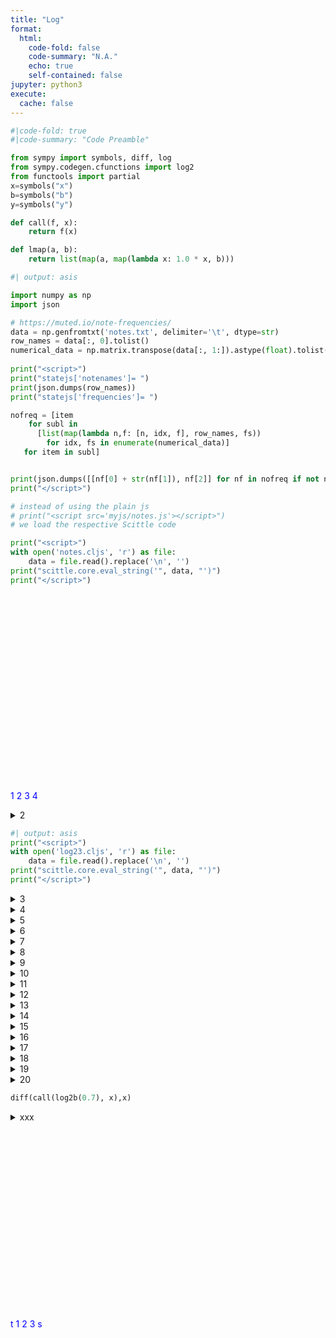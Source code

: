 ```yaml
---
title: "Log"
format:
  html:
    code-fold: false
    code-summary: "N.A."
    echo: true
    self-contained: false
jupyter: python3
execute:
  cache: false
---
```


<script type="text/javascript" charset="UTF-8"
 src="https://cdn.jsdelivr.net/npm/jsxgraph/distrib/jsxgraphcore.js"></script>
<link rel="stylesheet" type="text/css" href="https://cdn.jsdelivr.net/npm/jsxgraph/distrib/jsxgraph.css" />

<script>var SCITTLE_NREPL_WEBSOCKET_PORT = 1340;</script>
<script src="https://cdn.jsdelivr.net/npm/scittle@0.6.22/dist/scittle.js" type="application/javascript"></script>
<script src="https://cdn.jsdelivr.net/npm/scittle@0.6.22/dist/scittle.nrepl.js" type="application/javascript"></script>
<script src="https://unpkg.com/blockly/blockly.min.js"></script>
<script src="https://unpkg.com/blockly/msg/en.js"></script>
<script src="https://kloimhardt.github.io/twotiles/twotiles_core.js"></script>

<script>
var parse = scittle.core.eval_string(twotiles.parse_clj);
Blockly.defineBlocksWithJsonArray(twotiles.blocks);
</script>

<script>
var brender = (code,divid) =>
Blockly.Xml.clearWorkspaceAndLoadFromXml(Blockly.utils.xml.textToDom(parse(code)),
Blockly.inject(divid,
{
"sounds": false,
"scrollbars": false,
"trashcan": false}));
</script>

<script>var statejs = {};</script>

::: {.hidden}
```python
#|code-fold: true
#|code-summary: "Code Preamble"

from sympy import symbols, diff, log
from sympy.codegen.cfunctions import log2
from functools import partial
x=symbols("x")
b=symbols("b")
y=symbols("y")

def call(f, x):
    return f(x)

def lmap(a, b):
    return list(map(a, map(lambda x: 1.0 * x, b)))
```
:::

::: {.hidden}
```python
#| output: asis

import numpy as np
import json

# https://muted.io/note-frequencies/
data = np.genfromtxt('notes.txt', delimiter='\t', dtype=str)
row_names = data[:, 0].tolist()
numerical_data = np.matrix.transpose(data[:, 1:]).astype(float).tolist()
               
print("<script>")
print("statejs['notenames']= ")
print(json.dumps(row_names))
print("statejs['frequencies']= ")

nofreq = [item
    for subl in
      [list(map(lambda n,f: [n, idx, f], row_names, fs))
        for idx, fs in enumerate(numerical_data)]
   for item in subl]


print(json.dumps([[nf[0] + str(nf[1]), nf[2]] for nf in nofreq if not nf[0].endswith("s")]))
print("</script>")

# instead of using the plain js
# print("<script src='myjs/notes.js'></script>")
# we load the respective Scittle code

print("<script>")
with open('notes.cljs', 'r') as file:
    data = file.read().replace('\n', '')
print("scittle.core.eval_string('", data, "')")
print("</script>")
```
:::

<div id="divnotes2" class="jxgbox" style="height:300px;"></div>
<script>statejs.notes.main("divnotes2");</script>

<span onClick=statejs.notes.main('divnotes2') style="color:blue">1</span>
<span onClick="statejs.notes.anim1()" style="color:blue">2</span>
<span onClick="statejs.notes.anim2()" style="color:blue">3</span>
<span onClick="statejs.notes.anim3()" style="color:blue">4</span>

<details>
<summary>2</summary>
<div id="blocklyDivLog2" style="height: 300px;"></div>
<script>brender("(:tiles/infix (* (log2 (:tiles/infix (/ x 220))) 7))", "blocklyDivLog2")</script>
</details>


::: {.hidden}
```python
#| output: asis
print("<script>")
with open('log23.cljs', 'r') as file:
    data = file.read().replace('\n', '')
print("scittle.core.eval_string('", data, "')")
print("</script>")
```
:::

::: {.column-margin}
<details>
<summary>3</summary>
<div id="divlog23" class="jxgbox" style="height:150px; width: 350px"></div>
<script>
statejs.log23.main("divlog23");
statejs.log23.anim2();
</script>
</details>
:::

<details>
<summary>4</summary>
```python
log2(x/220) * 7
```
</details>

<details>
<summary>5</summary>
<div id="blocklyDiv5" style="height: 300px;"></div>
<script>brender("(def (log2a steps intersect x) (return (:tiles/infix (* (log2 (:tiles/infix (/ x intersect))) steps))))", "blocklyDiv5")</script>
</details>

::: {.column-margin}
<details>
<summary>6</summary>
<div style="width: 350px">
```python
def log2a(steps, intersect, x):
    return log2(x/intersect) * steps
```

<div id="blocklyDiv6" class="jxgbox" style="height:150px; width: 350px"></div>
<script>brender("(log2a 7 220 440)", "blocklyDiv6")</script>

```python
log2a(7, 220, 440)
```
</div>
</details>
:::

<details>
<summary>7</summary>
<div id="blocklyDiv8" style="height: 300px;"></div>
<script>brender("(:tiles/infix (- (log2a 1 1 x) (log2 x)))", "blocklyDiv8")</script>
</details>

::: {.column-margin}
<details>
<summary>8</summary>
```python
log2a(1, 1, x) - log2(x)
```
</details>
:::

:::{.column-screen-left}
<details>
<summary>9</summary>
<table>
<tr>
<td style="vertical-align: top">
<div id="blocklyDivLog21" style="height: 150px; width: 230px"></div>
<script>brender("(log2 x)", "blocklyDivLog21")</script>
</td>
<td>
<div id="divlog2x" class="jxgbox" style="height:300px; width: 800px"></div>
<script>
statejs.log23.log3("divlog2x");
statejs.log23.anim2();
</script>
<span onClick=statejs.log23.log3("divlog2x") style="color:blue">1</span>
<span onClick=statejs.log23.anim2() style="color:blue">2</span>
</td>
</tr>
</table>
</details>
:::


:::{.column-screen-right}
<details>
<summary>10</summary>
<table><tr><td>
<div id="blocklyDiv10" style="height: 300px; width: 800px"></div>
<script>brender("(lmap log2 [1 2 4 8])", "blocklyDiv10")</script>
</td><td style="vertical-align: top">
<div><pre>lmap</pre>is short for<pre>list(map())</pre></div>
</td></tr></table>
</details>
:::
<details>
<summary>11</summary>
```python
lmap(log2, [1, 2, 4, 8])
```
</details>

<details>
<summary>12</summary>
<div id="blocklyDivLog12" style="height: 300px;"></div>
<script>brender("(log2a 7 220 x)", "blocklyDivLog12")</script>
</details>

::: {.column-margin}
<details>
<summary>13</summary>
<div id="divlog213" class="jxgbox" style="height:150px; width: 350px"></div>
<script>
statejs.log23.main("divlog213");
statejs.log23.anim2();
</script>
</details>
:::

<details>
<summary>14</summary>
<div id="blocklyDiv14" style="height: 300px;"></div>
<script>brender("(lmap (partial log2a 7 220) [110 220 440 880])", "blocklyDiv14")</script>
</details>

<details>
<summary>15</summary>
```python
lmap(partial(log2a, 7, 220), [110, 220, 440, 880])
```
</details>

<details>
<summary>16</summary>
<div id="blocklyDiv16" style="height: 300px;"></div>
<script>brender("(def (log2b steps) (return (partial (log2a steps 1))))", "blocklyDiv16")</script>
</details>

::: {.column-margin}
<details>
<summary>17</summary>
<div style="width: 350px">
```python
def log2b(steps):
    return partial(log2a, steps, 1)
```

<div id="blocklyDiv17" class="jxgbox" style="height:150px; width: 350px"></div>
<script>brender("(:tiles/vert (lmap (log2b 7) [1 2 4]))", "blocklyDiv17")</script>

```python
lmap(log2b(7), [1, 2, 4])
```
</div>
</details>
:::

<details>
<summary>18</summary>
<div id="blocklyDiv18" style="height: 300px;"></div>
<script>brender("(call (log2b 7) 2)", "blocklyDiv18")</script>
</details>

::: {.column-margin}
<details>
<summary>19</summary>
```python
call(log2b(7), 2)
```
</details>
:::

:::{.column-screen-left}
<details>
<summary>20</summary>
<table><tr><td style="vertical-align: top">
<div id="blocklyDivLog20_2" style="height: 150px; width: 230px"></div>
<script>brender("(call (log2b n) x)", "blocklyDivLog20_2")</script>
</td><td>
<div id="divlog20_2" class="jxgbox" style="height:300px; width: 800px"></div>
<script>
statejs.log23.log2b("divlog20_2");
</script>
<span onClick=statejs.log23.log3("divlog2x") style="color:blue">1</span>
<span onClick=statejs.log23.anim2() style="color:blue">2</span>
</td></tr></table>
</details>
:::

```python
diff(call(log2b(0.7), x),x)
```

::: {.column-margin}
<details>
<summary>xxx</summary>
<div style="width: 350px">
```python
log(2.0)
```
</div>
</details>
:::



<script>
document.querySelectorAll("details")
.forEach(d => d.setAttribute("open", ""))
</script>


<div id="jxgOx" class="jxgbox" style="width:750px; height:300px;"></div>

<script>
var state = {};
var range = (n) => [...Array(n).keys()];

var points = (nmax, o, f) =>
 range(nmax).map((n) =>
  [[String(n) + "_1", [n+o, 0]], [String(n) + "_2", [n+o+1, 0]], [String(n) + "_3", [n+o+1, f(n+o+1)]]]);

function triangle() {
let b2 = state["board2"]
let ps = state["points"]

ps.map((tri) => {
       b2.create('point',tri[0][1], {name:tri[0][0]}).setLabel("")
       b2.create('point',tri[1][1], {name:tri[1][0], visible: false})
       b2.create('point',tri[2][1], {name:tri[2][0], visible: false})
})

ps.map((tri) => b2.create('polygon',[tri[0][0], tri[1][0], tri[2][0]], { borders:{strokeColor:'black'}}))

ps.map((tri) => {
b2.create('transform',
  [function(){return b2.select(tri[2][0]).X()-tri[2][1][0];},
   function(){return b2.select(tri[2][0]).Y()-tri[2][1][1];}],
   {type:'translate'})
   .bindTo([b2.select(tri[0][0]),b2.select(tri[1][0])]);
})
}

function anim(n) {
let tri = state["points"][n];
 state['board2'].select(tri[2][0])
   .moveTo([tri[2][1][0], Math.log(tri[2][1][0])],1500)
}

function shrink() {
let tri = state["points"][0];
let hohe = tri[2][1][1] -  tri[1][1][1];
let faktor = 0.5;
let p1 = state['board2'].select(tri[0][0]);
let p2 = state['board2'].select(tri[1][0]);
p1.moveTo([p1.X() + faktor, p1.Y() + faktor * hohe], 1500);
p2.moveTo([p2.X(), p2.Y() + faktor * hohe], 1500);
}

</script>

<script>
state["board2"] = JXG.JSXGraph.initBoard('jxgOx', {
            boundingbox: [-3, 2, 7, -2],
            axis:true
        });

state["board2"].create('functiongraph', ['log(x)']);
state["board2"].create('functiongraph', ['1 / x'], {strokeColor:'red'});
state["points"] = points(6, 0, (x) => 1 / x).filter((_, index) => index % 2 === 0);
</script>

<span onClick="triangle()" style="color:blue">t</span>
<span onClick="anim(0)" style="color:blue">1</span>
<span onClick="anim(1)" style="color:blue">2</span>
<span onClick="anim(2)" style="color:blue">3</span>
<span onClick="shrink()" style="color:blue">s</span>
